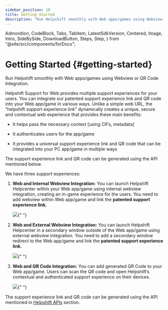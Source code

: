 ```yaml
---
sidebar_position: 10
title: Getting Started
description: "Run Helpshift smoothly with Web apps/games using Webview or QR Code Integration."
---
```


  Admonition,
  CodeBlock,
  Tabs,
  TabItem,
  LatestSdkVersion,
  Centered,
  Image,
  Intro,
  SideBySide,
  DownloadButton,
  Steps,
  Step,
} from "@site/src/components/forDocs";

# Getting Started {#getting-started}

<Intro>

Run Helpshift smoothly with Web apps/games using Webview or QR Code Integration.

</Intro>

Helpshift Support for Web provides multiple support experiences for your users. You can integrate our patented support experience link and QR code into your Web app/game in various ways.
Unlike a simple web URL, the “helpshift support experience link” dynamically creates a unique, secure and contextual web experience that provides these main benefits:

- It helps pass the necessary context [using CIFs, metadata]

- It authenticates users for the app/game

- It provides a universal support experience link and QR code that can be integrated into your PC app/game in multiple ways

The support experience link and QR code can be generated using the API mentioned below.

We have three support experiences:

1. **Web and Internal Webview Integration:** You can launch Helpshift Helpcenter within your Web app/game using internal webview integration, creating an in-game experience for the users. You need to add webview within Web app/game and link the **patented support experience link.**

   <Image
     src="/static/books/web/web-and-internal-view.png"
     width="major"
     centered
   />{" "}

1. **Web and External Webview Integration:** You can launch Helpshift Helpcenter in a secondary window outside of the Web app/game using external webview integration. You need to add a secondary window redirect to the Web app/game and link the **patented support experience link.**

   <Image
     src="/static/books/web/web-and-external-view.png"
     width="major"
     centered
   />{" "}

1. **Web and QR Code Integration:** You can add generated QR Code to your Web app/game. Users can scan the QR code and open Helpshift’s contextual and authenticated support experience on their devices.

   <Image
     src="/static/books/web/web-qr-integration.png"
     width="major"
     centered
   />{" "}

The support experience link and QR code can be generated using the API mentioned in [Helpshift APIs](../helpshift-apis) section.
